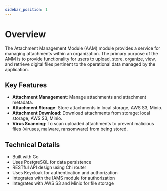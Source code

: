 ```yaml
---
sidebar_position: 1
---
```


# Overview

The Attachment Management Module (AAM) module provides a service for managing attachments within an organization.
The primary purpose of the AMM is to provide functionality for users to upload, store, organize, view, and retrieve digital files pertinent to the operational data managed by the application.

## Key Features

- **Attachment Management**: Manage attachments and attachment metadata.
- **Attachment Storage**: Store attachments in local storage, AWS S3, Minio.
- **Attachment Download**: Download attachments from storage: local storage, AWS S3, Minio.
- **Virus Scanning**: To scan uploaded attachments to prevent malicious files (viruses, malware, ransomware) from being stored.

## Technical Details

- Built with Go
- Uses PostgreSQL for data persistence
- RESTful API design using Chi router
- Uses Keycloak for authentication and authorization
- Integrates with the IAMS module for authorization
- Integrates with AWS S3 and Minio for file storage
